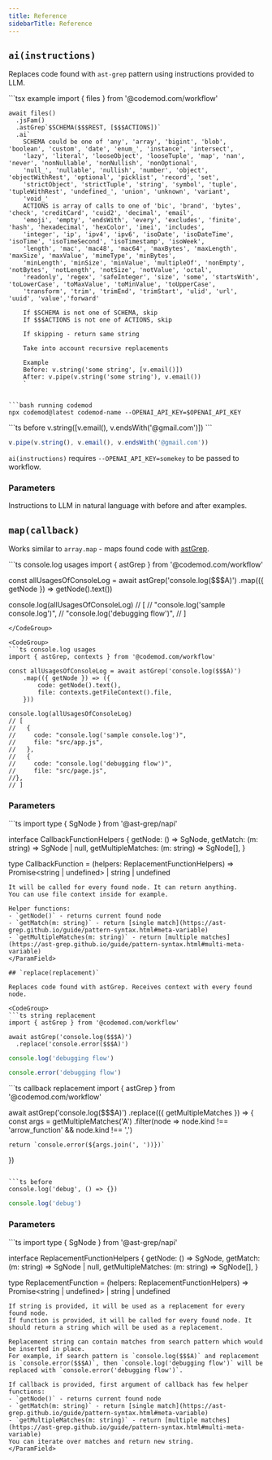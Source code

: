```yaml
---
title: Reference
sidebarTitle: Reference
---
```


## `ai(instructions)`

Replaces code found with `ast-grep` pattern using instructions provided to LLM.

<CodeGroup>
```tsx example
    import { files } from '@codemod.com/workflow'

    await files()
      .jsFam()
      .astGrep`$SCHEMA($$$REST, [$$$ACTIONS])`
      .ai`
        SCHEMA could be one of 'any', 'array', 'bigint', 'blob', 'boolean', 'custom', 'date', 'enum_', 'instance', 'intersect',
        'lazy', 'literal', 'looseObject', 'looseTuple', 'map', 'nan', 'never', 'nonNullable', 'nonNullish', 'nonOptional',
        'null_', 'nullable', 'nullish', 'number', 'object', 'objectWithRest', 'optional', 'picklist', 'record', 'set',
        'strictObject', 'strictTuple', 'string', 'symbol', 'tuple', 'tupleWithRest', 'undefined_', 'union', 'unknown', 'variant',
        'void_'
        ACTIONS is array of calls to one of 'bic', 'brand', 'bytes', 'check', 'creditCard', 'cuid2', 'decimal', 'email',
        'emoji', 'empty', 'endsWith', 'every', 'excludes', 'finite', 'hash', 'hexadecimal', 'hexColor', 'imei', 'includes',
        'integer', 'ip', 'ipv4', 'ipv6', 'isoDate', 'isoDateTime', 'isoTime', 'isoTimeSecond', 'isoTimestamp', 'isoWeek',
        'length', 'mac', 'mac48', 'mac64', 'maxBytes', 'maxLength', 'maxSize', 'maxValue', 'mimeType', 'minBytes',
        'minLength', 'minSize', 'minValue', 'multipleOf', 'nonEmpty', 'notBytes', 'notLength', 'notSize', 'notValue', 'octal',
        'readonly', 'regex', 'safeInteger', 'size', 'some', 'startsWith', 'toLowerCase', 'toMaxValue', 'toMinValue', 'toUpperCase',
        'transform', 'trim', 'trimEnd', 'trimStart', 'ulid', 'url', 'uuid', 'value','forward'
        
        If $SCHEMA is not one of SCHEMA, skip
        If $$$ACTIONS is not one of ACTIONS, skip

        If skipping - return same string

        Take into account recursive replacements
        
        Example
        Before: v.string('some string', [v.email()])
        After: v.pipe(v.string('some string'), v.email())
        `
```

```bash running codemod
npx codemod@latest codemod-name --OPENAI_API_KEY=$OPENAI_API_KEY
```
</CodeGroup>

<CodeGroup>
```ts before
v.string([v.email(), v.endsWith('@gmail.com')])
```

```ts after
v.pipe(v.string(), v.email(), v.endsWith('@gmail.com'))
```
</CodeGroup>

<Note>`ai(instructions)` requires `--OPENAI_API_KEY=somekey` to be passed to workflow.</Note>

### Parameters

<ParamField path="instructions" type="string | readonly string[]" required>
Instructions to LLM in natural language with before and after examples.
</ParamField>

## `map(callback)`

Works similar to `array.map` - maps found code with [astGrep](/api-reference/transformation/astgrep/).

<CodeGroup>
```ts console.log usages
import { astGrep } from '@codemod.com/workflow'

const allUsagesOfConsoleLog = await astGrep('console.log($$$A)')
    .map(({ getNode }) => getNode().text())
    
console.log(allUsagesOfConsoleLog)
// [
//   "console.log('sample console.log')",
//   "console.log('debugging flow')",
// ]
```
</CodeGroup>

<CodeGroup>
```ts console.log usages
import { astGrep, contexts } from '@codemod.com/workflow'

const allUsagesOfConsoleLog = await astGrep('console.log($$$A)')
    .map(({ getNode }) => ({
        code: getNode().text(),
        file: contexts.getFileContext().file,
    }))
    
console.log(allUsagesOfConsoleLog)
// [
//   {
//     code: "console.log('sample console.log')",
//     file: "src/app.js",
//   },
//   {
//     code: "console.log('debugging flow')",
//     file: "src/page.js",
//},
// ]
```
</CodeGroup>

### Parameters

<ParamField path="callback" type="CallbackFunction" required>
```ts
import type { SgNode } from '@ast-grep/napi'

interface CallbackFunctionHelpers {
  getNode: () => SgNode,
  getMatch: (m: string) => SgNode | null,
  getMultipleMatches: (m: string) => SgNode[],
}

type CallbackFunction =
  (helpers: ReplacementFunctionHelpers) =>
  Promise<string | undefined> | string | undefined
```
It will be called for every found node. It can return anything.
You can use file context inside for example.

Helper functions:
- `getNode()` - returns current found node
- `getMatch(m: string)` - return [single match](https://ast-grep.github.io/guide/pattern-syntax.html#meta-variable)
- `getMultipleMatches(m: string)` - return [multiple matches](https://ast-grep.github.io/guide/pattern-syntax.html#multi-meta-variable)
</ParamField>

## `replace(replacement)`

Replaces code found with astGrep. Receives context with every found node.

<CodeGroup>
```ts string replacement
import { astGrep } from '@codemod.com/workflow'

await astGrep('console.log($$$A)')
  .replace('console.error($$$A)')
```

```ts before
console.log('debugging flow')
```

```ts after
console.error('debugging flow')
```
</CodeGroup>

<CodeGroup>
```ts callback replacement
import { astGrep } from '@codemod.com/workflow'

await astGrep('console.log($$$A)')
  .replace(({ getMultipleMatches }) => {
    const args = getMultipleMatches('A')
      .filter(node => node.kind !== 'arrow_function' && node.kind !== ',')
      
    return `console.error(${args.join(', '))})`
  })
```

```ts before
console.log('debug', () => {})
```

```ts after
console.log('debug')
```
</CodeGroup>

### Parameters

<ParamField path="replacement" type="string | ReplacementFunction" required>
```ts
import type { SgNode } from '@ast-grep/napi'

interface ReplacementFunctionHelpers {
  getNode: () => SgNode,
  getMatch: (m: string) => SgNode | null,
  getMultipleMatches: (m: string) => SgNode[],
}

type ReplacementFunction =
  (helpers: ReplacementFunctionHelpers) =>
  Promise<string | undefined> | string | undefined
```
If string is provided, it will be used as a replacement for every found node.
If function is provided, it will be called for every found node. It should return a string which will be used as a replacement.

Replacement string can contain matches from search pattern which would be inserted in place.
For example, if search pattern is `console.log($$$A)` and replacement is `console.error($$$A)`, then `console.log('debugging flow')` will be replaced with `console.error('debugging flow')`.

If callback is provided, first argument of callback has few helper functions:
- `getNode()` - returns current found node
- `getMatch(m: string)` - return [single match](https://ast-grep.github.io/guide/pattern-syntax.html#meta-variable)
- `getMultipleMatches(m: string)` - return [multiple matches](https://ast-grep.github.io/guide/pattern-syntax.html#multi-meta-variable)
You can iterate over matches and return new string.
</ParamField>
